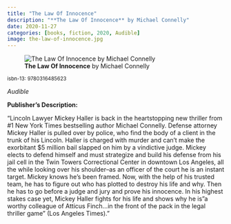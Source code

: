 ```yaml
---
title: "The Law Of Innocence"
description: "**The Law Of Innocence** by Michael Connelly"
date: 2020-11-27
categories: [books, fiction, 2020, Audible]
image: the-law-of-innocence.jpg
---
```

![**The Law Of Innocence** by Michael Connelly](the-law-of-innocence.jpg){fig-align="left"}

<sup>isbn-13: 9780316485623</sup>

*Audible*

**Publisher's Description:**

"Lincoln Lawyer Mickey Haller is back in the heartstopping new thriller from
#1 New York Times bestselling author Michael Connelly. Defense attorney
Mickey Haller is pulled over by police, who find the body of a client in
the trunk of his Lincoln. Haller is charged with murder and can't make the
exorbitant $5 million bail slapped on him by a vindictive judge. Mickey
elects to defend himself and must strategize and build his defense from his
jail cell in the Twin Towers Correctional Center in downtown Los Angeles,
all the while looking over his shoulder--as an officer of the court he is
an instant target. Mickey knows he's been framed. Now, with the help of his
trusted team, he has to figure out who has plotted to destroy his life and
why. Then he has to go before a judge and jury and prove his innocence. In
his highest stakes case yet, Mickey Haller fights for his life and shows
why he is "a worthy colleague of Atticus Finch...in the front of the pack
in the legal thriller game" (Los Angeles Times)."